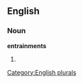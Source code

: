 ==English==

===Noun===
'''entrainments'''

# {{plural of|[[entrainment]]}}

[[Category:English plurals]]